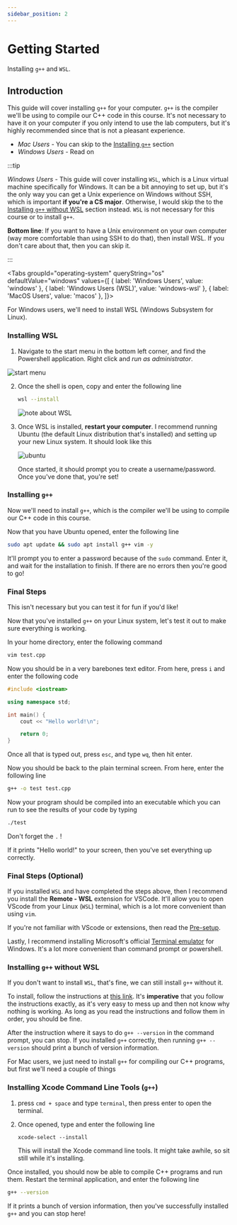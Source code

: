 ```yaml
---
sidebar_position: 2
---
```



# Getting Started

Installing `g++` and `WSL`.

## Introduction

This guide will cover installing `g++` for your computer. `g++` is the compiler we'll be using to compile our C++ code in this course. It's not necessary to have it on your computer if you only intend to use the lab computers, but it's highly recommended since that is not a pleasant experience.

- _Mac Users_ - You can skip to the [Installing `g++`](/cs102-writeups/docs/general/info?os=macos#installing-xcode-command-line-tools-g) section
- _Windows Users_ - Read on

:::tip

_Windows Users_ - This guide will cover installing `WSL`, which is a Linux virtual machine specifically for Windows. It can be a bit annoying to set up, but it's the only way you can get a Unix experience on Windows without SSH, which is important **if you're a CS major**. Otherwise, I would skip the to the [Installing `g++` without WSL](#installing-g-without-wsl) section instead. `WSL` is not necessary for this course or to install `g++`.

**Bottom line**: If you want to have a Unix environment on your own computer (way more comfortable than using SSH to do that), then install WSL. If you don't care about that, then you can skip it.

:::

<Tabs
    groupId="operating-system"
    queryString="os"
    defaultValue="windows"
    values={[
        { label: 'Windows Users', value: 'windows' },
        { label: 'Windows Users (WSL)', value: 'windows-wsl' },
        { label: 'MacOS Users', value: 'macos' },
    ]}>
<TabItem value="windows-wsl">

For Windows users, we'll need to install WSL (Windows Subsystem for Linux).

### Installing WSL

1. Navigate to the start menu in the bottom left corner, and find the Powershell application. Right click and _run as administrator_.

![start menu](/info/s1.png)

2. Once the shell is open, copy and enter the following line

   ```bash
   wsl --install
   ```

   ![note about WSL](/info/note1.png)

3. Once WSL is installed, **restart your computer**. I recommend running Ubuntu (the default Linux distribution that's installed) and setting up your new Linux system. It should look like this

   ![ubuntu](/info/s2.png)

   Once started, it should prompt you to create a username/password. Once you've done that, you're set!

### Installing `g++`

Now we'll need to install `g++`, which is the compiler we'll be using to compile our C++ code in this course.

Now that you have Ubuntu opened, enter the following line

```bash
sudo apt update && sudo apt install g++ vim -y
```

It'll prompt you to enter a password because of the `sudo` command. Enter it, and wait for the installation to finish. If there are no errors then you're good to go!

### Final Steps

This isn't necessary but you can test it for fun if you'd like!

Now that you've installed `g++` on your Linux system, let's test it out to make sure everything is working.

In your home directory, enter the following command

```bash
vim test.cpp
```

Now you should be in a very barebones text editor. From here, press `i` and enter the following code

```cpp
#include <iostream>

using namespace std;

int main() {
    cout << "Hello world!\n";

    return 0;
}
```

Once all that is typed out, press `esc`, and type `wq`, then hit enter.

Now you should be back to the plain terminal screen. From here, enter the following line

```bash
g++ -o test test.cpp
```

Now your program should be compiled into an executable which you can run to see the results of your code by typing

```bash
./test
```

Don't forget the `.` !

If it prints "Hello world!" to your screen, then you've set everything up correctly.

### Final Steps (Optional)

If you installed `WSL` and have completed the steps above, then I recommend you install the **Remote - WSL** extension for VSCode. It'll allow you to open VScode from your Linux (`WSL`) terminal, which is a lot more convenient than using `vim`.

If you're not familiar with VScode or extensions, then read the [Pre-setup](/docs/general/pre-setup).

Lastly, I recommend installing Microsoft's official [Terminal emulator](https://www.microsoft.com/en-us/p/windows-terminal/9n0dx20hk701?activetab=pivot:overviewtab) for Windows. It's a lot more convenient than command prompt or powershell.

</TabItem>

<TabItem value="windows">

### Installing `g++` without WSL

If you don't want to install `WSL`, that's fine, we can still install `g++` without it.

To install, follow the instructions at [this link](https://code.visualstudio.com/docs/cpp/config-mingw#_prerequisites). It's **imperative** that you follow the instructions exactly, as it's very easy to mess up and then not know why nothing is working. As long as you read the instructions and follow them in order, you should be fine.

After the instruction where it says to do `g++ --version` in the command prompt, you can stop. If you installed `g++` correctly, then running `g++ --version` should print a bunch of version information.

</TabItem>

<TabItem value="macos">

For Mac users, we just need to install `g++` for compiling our C++ programs, but first we'll need a couple of things

### Installing Xcode Command Line Tools (`g++`)

1. press `cmd + space` and type `terminal`, then press enter to open the terminal.
2. Once opened, type and enter the following line

   ```
   xcode-select --install
   ```

   This will install the Xcode command line tools. It might take awhile, so sit still while it's installing.

Once installed, you should now be able to compile C++ programs and run them. Restart the terminal application, and enter the following line

```bash
g++ --version
```

If it prints a bunch of version information, then you've successfully installed `g++` and you can stop here!

</TabItem></Tabs>
